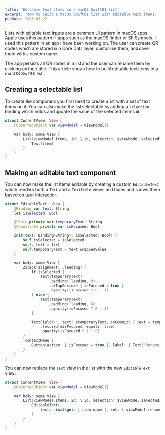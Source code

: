 ```yaml
---
title: 'Editable text items in a macOS SwiftUI list'
excerpt: 'How to build a macOS SwiftUI list with editable text items.'
pubDate: 2023-03-22
---
```


Lists with editable text inputs are a common UI pattern in macOS apps. Apple uses this pattern in apps such as the macOS finder or SF Symbols. I used this pattern in an app I have been working on. The user can create QR codes which are stored in a Core Data layer, customise them, and save them with a custom name.

The app persists all QR codes in a list and the user can rename them by clicking on their title. This article shows how to build editable text items in a macOS SwiftUI list.

## Creating a selectable list

To create the component you first need to create a list with a set of text items on it. You can also make the list selectable by adding a `selection` binding which holds and update the value of the selected item's id.

```swift:ContentView.swift
struct ContentView: View {
    @ObservedObject var viewModel = ViewModel()

    var body: some View {
        List(viewModel.items, id: \.id, selection: $viewModel.selectedId) { item in
            Text(item)
        }
    }
}
```

## Making an editable text component

You can now make the list items editable by creating a custom `EditableText` which renders both a `Text` and a `TextField` views and hides and shows them based on user interaction.

```swift:EditableText.swift
struct EditableText: View {
    @Binding var text: String
    let isSelected: Bool

    @State private var temporaryText: String
    @FocusState private var isFocused: Bool

    init(text: Binding<String>, isSelected: Bool) {
        self.isSelected = isSelected
        self._text = text
        self.temporaryText = text.wrappedValue
    }

    var body: some View {
        ZStack(alignment: .leading) {
            if isSelected {
                Text(temporaryText)
                    .padding(.leading, 8)
                    .onTapGesture { isFocused = true }
                    .opacity(isFocused ? 0 : 1)
            } else {
                Text(temporaryText)
                    .padding(.leading, 8)
                    .opacity(isFocused ? 0 : 1)
            }

            TextField("", text: $temporaryText, onCommit: { text = temporaryText })
                .focused($isFocused, equals: true)
                .opacity(isFocused ? 1 : 0)
        }
        .contextMenu {
            Button(action: { isFocused = true }, label: { Text("Rename") })
        }
    }
}
```

You can now replace the `Text` view in the list with the new `EditableText` view:

```swift:ContentView.swift
struct ContentView: View {
    @ObservedObject var viewModel = ViewModel()

    var body: some View {
        List(viewModel.items, id: \.id, selection: $viewModel.selectedId) { item in
            EditableText(
                text: .init(get: { item.name }, set: { viewModel.renamed(id: item.id, name: $0) }), isSelected: item.id == viewModel.selectedId
            )
        }
    }
}
```
